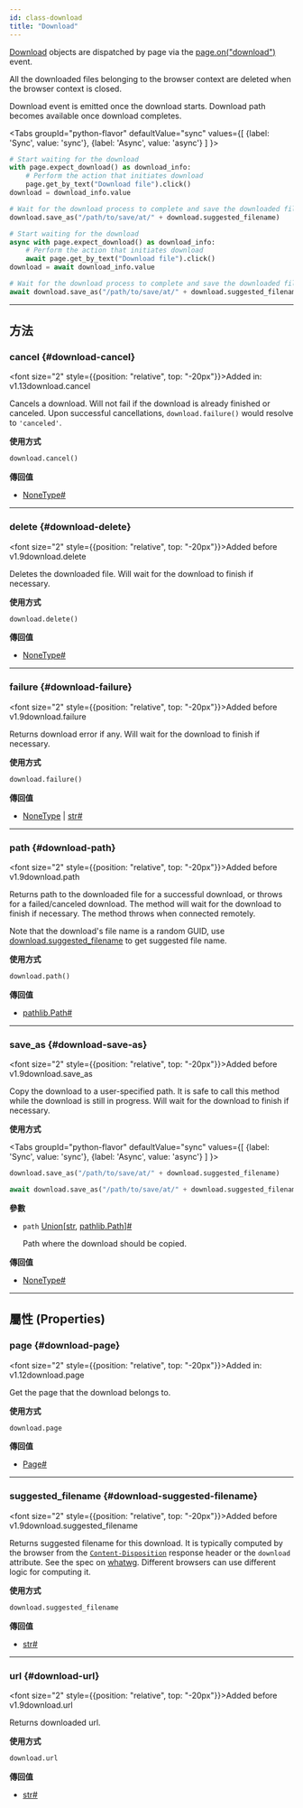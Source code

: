 ```yaml
---
id: class-download
title: "Download"
---
```



[Download] objects are dispatched by page via the [page.on("download")](/api/class-page.mdx#page-event-download) event.

All the downloaded files belonging to the browser context are deleted when the browser context is closed.

Download event is emitted once the download starts. Download path becomes available once download completes.

<Tabs
  groupId="python-flavor"
  defaultValue="sync"
  values={[
    {label: 'Sync', value: 'sync'},
    {label: 'Async', value: 'async'}
  ]
}>
<TabItem value="sync">

```py
# Start waiting for the download
with page.expect_download() as download_info:
    # Perform the action that initiates download
    page.get_by_text("Download file").click()
download = download_info.value

# Wait for the download process to complete and save the downloaded file somewhere
download.save_as("/path/to/save/at/" + download.suggested_filename)
```

</TabItem>
<TabItem value="async">

```py
# Start waiting for the download
async with page.expect_download() as download_info:
    # Perform the action that initiates download
    await page.get_by_text("Download file").click()
download = await download_info.value

# Wait for the download process to complete and save the downloaded file somewhere
await download.save_as("/path/to/save/at/" + download.suggested_filename)
```

</TabItem>
</Tabs>


---

## 方法

### cancel {#download-cancel}

<font size="2" style={{position: "relative", top: "-20px"}}>Added in: v1.13</font><x-search>download.cancel</x-search>

Cancels a download. Will not fail if the download is already finished or canceled. Upon successful cancellations, `download.failure()` would resolve to `'canceled'`.

**使用方式**

```python
download.cancel()
```

**傳回值**
- [NoneType]<a aria-hidden="true" tabIndex="-1" class="list-anchor-link" id="download-cancel-return"/><a href="#download-cancel-return" class="list-anchor">#</a>

---

### delete {#download-delete}

<font size="2" style={{position: "relative", top: "-20px"}}>Added before v1.9</font><x-search>download.delete</x-search>

Deletes the downloaded file. Will wait for the download to finish if necessary.

**使用方式**

```python
download.delete()
```

**傳回值**
- [NoneType]<a aria-hidden="true" tabIndex="-1" class="list-anchor-link" id="download-delete-return"/><a href="#download-delete-return" class="list-anchor">#</a>

---

### failure {#download-failure}

<font size="2" style={{position: "relative", top: "-20px"}}>Added before v1.9</font><x-search>download.failure</x-search>

Returns download error if any. Will wait for the download to finish if necessary.

**使用方式**

```python
download.failure()
```

**傳回值**
- [NoneType] | [str]<a aria-hidden="true" tabIndex="-1" class="list-anchor-link" id="download-failure-return"/><a href="#download-failure-return" class="list-anchor">#</a>

---

### path {#download-path}

<font size="2" style={{position: "relative", top: "-20px"}}>Added before v1.9</font><x-search>download.path</x-search>

Returns path to the downloaded file for a successful download, or throws for a failed/canceled download. The method will wait for the download to finish if necessary. The method throws when connected remotely.

Note that the download's file name is a random GUID, use [download.suggested_filename](/api/class-download.mdx#download-suggested-filename) to get suggested file name.

**使用方式**

```python
download.path()
```

**傳回值**
- [pathlib.Path]<a aria-hidden="true" tabIndex="-1" class="list-anchor-link" id="download-path-return"/><a href="#download-path-return" class="list-anchor">#</a>

---

### save_as {#download-save-as}

<font size="2" style={{position: "relative", top: "-20px"}}>Added before v1.9</font><x-search>download.save_as</x-search>

Copy the download to a user-specified path. It is safe to call this method while the download is still in progress. Will wait for the download to finish if necessary.

**使用方式**

<Tabs
  groupId="python-flavor"
  defaultValue="sync"
  values={[
    {label: 'Sync', value: 'sync'},
    {label: 'Async', value: 'async'}
  ]
}>
<TabItem value="sync">

```py
download.save_as("/path/to/save/at/" + download.suggested_filename)
```

</TabItem>
<TabItem value="async">

```py
await download.save_as("/path/to/save/at/" + download.suggested_filename)
```

</TabItem>
</Tabs>

**參數**
- `path` [Union]\[[str], [pathlib.Path]\]<a aria-hidden="true" tabIndex="-1" class="list-anchor-link" id="download-save-as-option-path"/><a href="#download-save-as-option-path" class="list-anchor">#</a>
  
  Path where the download should be copied.

**傳回值**
- [NoneType]<a aria-hidden="true" tabIndex="-1" class="list-anchor-link" id="download-save-as-return"/><a href="#download-save-as-return" class="list-anchor">#</a>

---

## 屬性 (Properties)

### page {#download-page}

<font size="2" style={{position: "relative", top: "-20px"}}>Added in: v1.12</font><x-search>download.page</x-search>

Get the page that the download belongs to.

**使用方式**

```python
download.page
```

**傳回值**
- [Page]<a aria-hidden="true" tabIndex="-1" class="list-anchor-link" id="download-page-return"/><a href="#download-page-return" class="list-anchor">#</a>

---

### suggested_filename {#download-suggested-filename}

<font size="2" style={{position: "relative", top: "-20px"}}>Added before v1.9</font><x-search>download.suggested_filename</x-search>

Returns suggested filename for this download. It is typically computed by the browser from the [`Content-Disposition`](https://developer.mozilla.org/en-US/docs/Web/HTTP/Headers/Content-Disposition) response header or the `download` attribute. See the spec on [whatwg](https://html.spec.whatwg.org/#downloading-resources). Different browsers can use different logic for computing it.

**使用方式**

```python
download.suggested_filename
```

**傳回值**
- [str]<a aria-hidden="true" tabIndex="-1" class="list-anchor-link" id="download-suggested-filename-return"/><a href="#download-suggested-filename-return" class="list-anchor">#</a>

---

### url {#download-url}

<font size="2" style={{position: "relative", top: "-20px"}}>Added before v1.9</font><x-search>download.url</x-search>

Returns downloaded url.

**使用方式**

```python
download.url
```

**傳回值**
- [str]<a aria-hidden="true" tabIndex="-1" class="list-anchor-link" id="download-url-return"/><a href="#download-url-return" class="list-anchor">#</a>


[Accessibility]: /api/class-accessibility.mdx "Accessibility"
[APIRequest]: /api/class-apirequest.mdx "APIRequest"
[APIRequestContext]: /api/class-apirequestcontext.mdx "APIRequestContext"
[APIResponse]: /api/class-apiresponse.mdx "APIResponse"
[APIResponseAssertions]: /api/class-apiresponseassertions.mdx "APIResponseAssertions"
[Browser]: /api/class-browser.mdx "Browser"
[BrowserContext]: /api/class-browsercontext.mdx "BrowserContext"
[BrowserType]: /api/class-browsertype.mdx "BrowserType"
[CDPSession]: /api/class-cdpsession.mdx "CDPSession"
[Clock]: /api/class-clock.mdx "Clock"
[ConsoleMessage]: /api/class-consolemessage.mdx "ConsoleMessage"
[Dialog]: /api/class-dialog.mdx "Dialog"
[Download]: /api/class-download.mdx "Download"
[ElementHandle]: /api/class-elementhandle.mdx "ElementHandle"
[Error]: /api/class-error.mdx "Error"
[FileChooser]: /api/class-filechooser.mdx "FileChooser"
[Frame]: /api/class-frame.mdx "Frame"
[FrameLocator]: /api/class-framelocator.mdx "FrameLocator"
[JSHandle]: /api/class-jshandle.mdx "JSHandle"
[Keyboard]: /api/class-keyboard.mdx "Keyboard"
[Locator]: /api/class-locator.mdx "Locator"
[LocatorAssertions]: /api/class-locatorassertions.mdx "LocatorAssertions"
[Mouse]: /api/class-mouse.mdx "Mouse"
[Page]: /api/class-page.mdx "Page"
[PageAssertions]: /api/class-pageassertions.mdx "PageAssertions"
[Playwright]: /api/class-playwright.mdx "Playwright"
[Request]: /api/class-request.mdx "Request"
[Response]: /api/class-response.mdx "Response"
[Route]: /api/class-route.mdx "Route"
[Selectors]: /api/class-selectors.mdx "Selectors"
[TimeoutError]: /api/class-timeouterror.mdx "TimeoutError"
[Touchscreen]: /api/class-touchscreen.mdx "Touchscreen"
[Tracing]: /api/class-tracing.mdx "Tracing"
[Video]: /api/class-video.mdx "Video"
[WebError]: /api/class-weberror.mdx "WebError"
[WebSocket]: /api/class-websocket.mdx "WebSocket"
[WebSocketRoute]: /api/class-websocketroute.mdx "WebSocketRoute"
[Worker]: /api/class-worker.mdx "Worker"
[Element]: https://developer.mozilla.org/en-US/docs/Web/API/element "Element"
[EvaluationArgument]: /evaluating.mdx#evaluation-argument "EvaluationArgument"
[Promise]: https://developer.mozilla.org/en-US/docs/Web/JavaScript/Reference/Global_Objects/Promise "Promise"
[iterator]: https://developer.mozilla.org/en-US/docs/Web/JavaScript/Reference/Iteration_protocols "Iterator"
[origin]: https://developer.mozilla.org/en-US/docs/Glossary/Origin "Origin"
[selector]: https://developer.mozilla.org/en-US/docs/Web/CSS/CSS_Selectors "selector"
[Serializable]: https://developer.mozilla.org/en-US/docs/Web/JavaScript/Reference/Global_Objects/JSON/stringify#Description "Serializable"
[UIEvent.detail]: https://developer.mozilla.org/en-US/docs/Web/API/UIEvent/detail "UIEvent.detail"
[UnixTime]: https://en.wikipedia.org/wiki/Unix_time "Unix Time"
[xpath]: https://developer.mozilla.org/en-US/docs/Web/XPath "xpath"

[Any]: https://docs.python.org/3/library/typing.html#typing.Any "Any"
[bool]: https://docs.python.org/3/library/stdtypes.html "bool"
[bytes]: https://docs.python.org/3/library/stdtypes.html#bytes "bytes"
[Callable]: https://docs.python.org/3/library/typing.html#typing.Callable "Callable"
[EventContextManager]: https://docs.python.org/3/reference/datamodel.html#context-managers "Event context manager"
[EventEmitter]: https://pyee.readthedocs.io/en/latest/#pyee.BaseEventEmitter "EventEmitter"
[Exception]: https://docs.python.org/3/library/exceptions.html#Exception "Exception"
[Dict]: https://docs.python.org/3/library/typing.html#typing.Dict "Dict"
[float]: https://docs.python.org/3/library/stdtypes.html#numeric-types-int-float-complex "float"
[int]: https://docs.python.org/3/library/stdtypes.html#numeric-types-int-float-complex "int"
[List]: https://docs.python.org/3/library/typing.html#typing.List "List"
[NoneType]: https://docs.python.org/3/library/constants.html#None "None"
[Pattern]: https://docs.python.org/3/library/re.html "Pattern"
[URL]: https://en.wikipedia.org/wiki/URL "URL"
[pathlib.Path]: https://realpython.com/python-pathlib/ "pathlib.Path"
[str]: https://docs.python.org/3/library/stdtypes.html#text-sequence-type-str "str"
[Union]: https://docs.python.org/3/library/typing.html#typing.Union "Union"
[datetime]: https://docs.python.org/3/library/datetime.html#datetime.datetime "datetime"

[all available image tags]: https://mcr.microsoft.com/en-us/product/playwright/python/about "all available image tags"
[Microsoft Artifact Registry]: https://mcr.microsoft.com/en-us/product/playwright/python/about "Microsoft Artifact Registry"
[Dockerfile.noble]: https://github.com/microsoft/playwright-python/blob/main/utils/docker/Dockerfile.noble "Dockerfile.noble"
